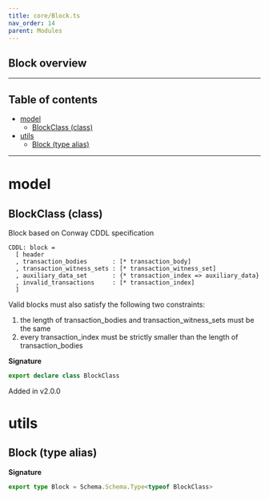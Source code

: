 ```yaml
---
title: core/Block.ts
nav_order: 14
parent: Modules
---
```


## Block overview

---

<h2 className="text-delta">Table of contents</h2>

- [model](#model)
  - [BlockClass (class)](#blockclass-class)
- [utils](#utils)
  - [Block (type alias)](#block-type-alias)

---

# model

## BlockClass (class)

Block based on Conway CDDL specification

```
CDDL: block =
  [ header
  , transaction_bodies       : [* transaction_body]
  , transaction_witness_sets : [* transaction_witness_set]
  , auxiliary_data_set       : {* transaction_index => auxiliary_data}
  , invalid_transactions     : [* transaction_index]
  ]
```

Valid blocks must also satisfy the following two constraints:

1. the length of transaction_bodies and transaction_witness_sets
   must be the same
2. every transaction_index must be strictly smaller than the
   length of transaction_bodies

**Signature**

```ts
export declare class BlockClass
```

Added in v2.0.0

# utils

## Block (type alias)

**Signature**

```ts
export type Block = Schema.Schema.Type<typeof BlockClass>
```
